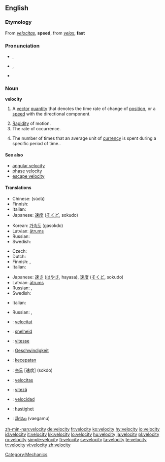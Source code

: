 {{wikipedia|dab=velocity (disambiguation)|velocity}}
==English==

===Etymology===
From {{etyl|la}} ''[[velocitas]]'', '''speed''', from ''[[velox]]'', '''fast'''

===Pronunciation===
* {{a|RP}} {{IPA|/vəˈlɒsəti/}}, {{SAMPA|/v@"lQs@ti/}}
* {{a|GenAm}} {{IPA|/vəˈlɑsəti/}}, {{SAMPA|/v@"lAs@ti/}}
* {{audio|en-us-velocity.ogg|Audio (US)}}

===Noun===
{{wikipedia}}
'''velocity'''

# {{physics}} A [[vector]] [[quantity]] that denotes the time rate of change of [[position]], or a [[speed]] with the directional component.
# [[rapidity|Rapidity]] of motion.
# The rate of occurrence.
# {{economics}} The number of times that an average unit of [[currency]] is spent during a specific period of time..

====See also====
* [[angular velocity]]
* [[phase velocity]]
* [[escape velocity]]

====Translations====
{{trans-top|vector quantity}}
* Chinese: {{Hani|[[速度]]}} (sùdù)
* Finnish: {{t+|fi|nopeus}}
* Italian: {{t+|it|velocità|f}}
* Japanese: [[速度]] ([[そくど]], sokudo)
{{trans-mid}}
* Korean: [[가속도]] (gasokdo)
* Latvian: [[ātrums]] {{m}}
* Russian: {{t+|ru|скорость|f|tr=skórost’|sc=Cyrl}}
* Swedish: {{t+|sv|hastighet|c}}
{{trans-bottom}}

{{trans-top|rapidity of motion}}
* Czech: {{t-|cs|rychlost|f}}
* Dutch: {{t+|nl|snelheid}}
* Finnish: {{t+|fi|vauhti}}, {{t+|fi|nopeus}}
* Italian: {{t+|it|velocità|f}}
{{trans-mid}}
* Japanese: [[速さ]] ([[はやさ]], hayasa), [[速度]] ([[そくど]], sokudo)
* Latvian: [[ātrums]] {{m}}
* Russian: {{t+|ru|скорость|f|tr=skórost’|sc=Cyrl}}, {{t|ru|быстрота|f|tr=bystrotá|sc=Cyrl}}
* Swedish: {{t+|sv|fart|c}}
{{trans-bottom}}

{{trans-top|the rate of occurrence}}
* Italian: {{t+|it|velocità|f}}
{{trans-mid}}
* Russian: {{t+|ru|скорость|f|tr=skórost’|sc=Cyrl}}, {{t|ru|быстрота|f|tr=bystrotá|sc=Cyrl}}
{{trans-bottom}}

{{checktrans-top}}
* {{ttbc|Catalan}}: [[velocitat]] {{f}}
* {{ttbc|Dutch}}: [[snelheid]] {{f}}
* {{ttbc|French}}: [[vitesse]] {{f}}
* {{ttbc|German}}: [[Geschwindigkeit]] {{f}}
* {{ttbc|Indonesian}}: [[cepat|kecepatan]]
* {{ttbc|Korean}}: [[속도]] [速度] (sokdo)
{{trans-mid}}
* {{ttbc|Latin}}: [[velocitas]] {{f}}
* {{ttbc|Romanian}}: [[viteză]] {{f}}
* {{ttbc|Spanish}}: [[velocidad]] {{f}}
* {{ttbc|Swedish}}: [[hastighet]] {{c}}
* {{ttbc|Telugu}}: [[వేగము]] (vaegamu)
{{trans-bottom}}

[[Category:Mechanics]]

[[zh-min-nan:velocity]]
[[de:velocity]]
[[fr:velocity]]
[[ko:velocity]]
[[hy:velocity]]
[[io:velocity]]
[[id:velocity]]
[[it:velocity]]
[[kk:velocity]]
[[lo:velocity]]
[[hu:velocity]]
[[ja:velocity]]
[[pl:velocity]]
[[ro:velocity]]
[[simple:velocity]]
[[fi:velocity]]
[[sv:velocity]]
[[ta:velocity]]
[[te:velocity]]
[[tr:velocity]]
[[vi:velocity]]
[[zh:velocity]]